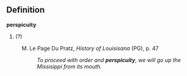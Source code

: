 ==Definition==

<b>perspicuity</b>
# (?)
: M. Le Page Du Pratz, <i>History of Louisisana </i> (PG), p. 47
:: <i>To proceed with order and <b>perspicuity</b>, we will go up the Missisippi from its mouth.</i>